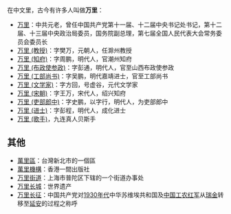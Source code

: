 在中文里，古今有许多人叫做'''万里'''：
* [[万里|万里]]：中共元老，曾任中国共产党第十一届、十二届中央书记处书记，第十二届、十三届中央政治局委员，国务院副总理，第七届全国人民代表大会常务委员会委员长
* [[万里_(教授)|万里 (教授)]]：字樊万，元朝人，任滁州教授
* [[万里_(知府)|万里 (知府)]]：字周鹏，明代人，官潮州知府
* [[万里_(布政使参政)|万里 (布政使参政)]]：字彭通，明代人，官至山西布政使参政
* [[万里_(工部尚书)|万里 (工部尚书)]]：字吴鹏，明代嘉靖进士，官至工部尚书
* [[万里_(文学家)|万里 (文学家)]]：字方回，号虚谷，元代文学家
* [[万里_(宋朝)|万里 (宋朝)]]：字王万，宋代人，绍兴知府
* [[万里_(吏部郎中)|万里 (吏部郎中)]]：字史鹏，以字行，明代人，为吏部郎中
* [[万里_(进士)|万里 (进士)]]：字彭程，明代人，成化进士
* [[万里_(歌手)|万里 (歌手)]]，九连真人贝斯手

== 其他 ==
*[[萬里區|萬里區]]：台灣新北市的一個區
*[[萬里機構|萬里機構]]：香港一間出版社
*[[万里街道|万里街道]]：上海市普陀区下辖的一个街道办事处
*[[万里长城|万里长城]]：世界遗产
*[[万里长征|万里长征]]：中国共产党对[[1930年代|1930年代]]中华苏维埃共和国及[[中国工农红军|中国工农红军]]从[[瑞金|瑞金]]转移至[[延安|延安]]的过程之称呼
{{Disambiguation|cat=二字消歧義}}